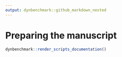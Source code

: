 ```yaml
---
output: dynbenchmark::github_markdown_nested
---
```


# Preparing the manuscript

```r
dynbenchmark::render_scripts_documentation()
```
